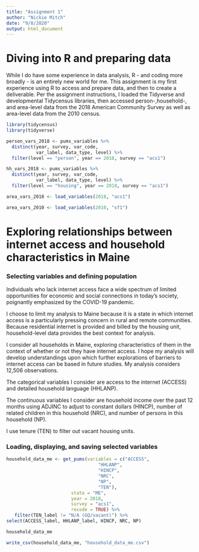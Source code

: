```yaml
---
title: "Assignment 1"
author: "Nickie Mitch"
date: "9/8/2020"
output: html_document
---
```

# Diving into R and preparing data

While I do have some experience in data analysis, R - and coding more broadly - is an entirely new world for me. This assignment is my first experience using R to access and prepare data, and then to create a deliverable. Per the assignment instructions, I loaded the Tidyverse and developmental Tidycensus libraries, then accessed person-,household-, and area-level data from the 2018 American Community Survey as well as area-level data from the 2010 census.

```r
library(tidycensus)
library(tidyverse)
```

```r
person_vars_2018 <- pums_variables %>%
  distinct(year, survey, var_code, 
           var_label, data_type, level) %>%
  filter(level == "person", year == 2018, survey == "acs1")
```

```r
hh_vars_2018 <- pums_variables %>%
  distinct(year, survey, var_code, 
           var_label, data_type, level) %>%
  filter(level == "housing", year == 2018, survey == "acs1")
```

```r
area_vars_2018 <- load_variables(2018, "acs1")
```

```r
area_vars_2010 <- load_variables(2010, "sf1")
```

# Exploring relationships between internet access and household characteristics in Maine

### Selecting variables and defining population
Individuals who lack internet access face a wide spectrum of limited opportunities for economic and social connections in today's society, poignantly emphasized by the COVID-19 pandemic. 

I choose to limit my analysis to Maine because it is a state in which internet access is a particularly pressing concern in rural and remote communities. Because residential internet is provided and billed by the housing unit, household-level data provides the best context for analysis. 

I consider all households in Maine, exploring characteristics of them in the context of whether or not they have internet access. I hope my analysis will develop understandings upon which further explorations of barriers to internet access can be based in future studies. My analysis considers 12,506 observations. 

The categorical variables I consider are access to the internet (ACCESS) and detailed household language (HHLANP). 

The continuous variables I consider are household income over the past 12 months using ADJINC to adjust to constant dollars (HINCP), number of related children in this household (NRC), and number of persons in this household (NP). 

I use tenure (TEN) to filter out vacant housing units. 

### Loading, displaying, and saving selected variables

```r
household_data_me <- get_pums(variables = c("ACCESS",
                                  "HHLANP", 
                                  "HINCP",
                                  "NRC", 
                                  "NP",
                                  "TEN"),
                        state = "ME", 
                        year = 2018, 
                        survey = "acs1",
                        recode = TRUE) %>%
   filter(TEN_label != "N/A (GQ/vacant)") %>%
select(ACCESS_label, HHLANP_label, HINCP, NRC, NP)
```

```r
household_data_me
```

```r
write_csv(household_data_me, "household_data_me.csv")
```

